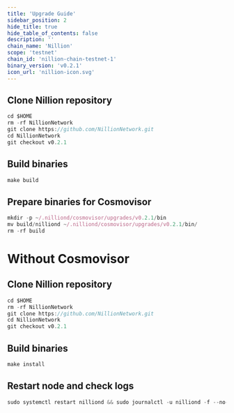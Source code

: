 ```yaml
---
title: 'Upgrade Guide'
sidebar_position: 2
hide_title: true
hide_table_of_contents: false
description: ''
chain_name: 'Nillion'
scope: 'testnet'
chain_id: 'nillion-chain-testnet-1'
binary_version: 'v0.2.1'
icon_url: 'nillion-icon.svg'
---
```



<PageTitle
  iconUrl="img/nillion-icon.svg"
  title="Nillion Upgrade Guide"
  chainId="nillion-chain-testnet-1"
  version="v0.2.1"
/>

## Clone Nillion repository

```js
cd $HOME
rm -rf NillionNetwork
git clone https://github.com/NillionNetwork.git
cd NillionNetwork
git checkout v0.2.1
```

## Build binaries

```js
make build
```

## Prepare binaries for Cosmovisor

```js
mkdir -p ~/.nilliond/cosmovisor/upgrades/v0.2.1/bin
mv build/nilliond ~/.nilliond/cosmovisor/upgrades/v0.2.1/bin/
rm -rf build
```

# Without Cosmovisor

## Clone Nillion repository

```js
cd $HOME
rm -rf NillionNetwork
git clone https://github.com/NillionNetwork.git
cd NillionNetwork
git checkout v0.2.1
```

## Build binaries

```js
make install
```

## Restart node and check logs

```js
sudo systemctl restart nilliond && sudo journalctl -u nilliond -f --no-hostname -o cat
```
